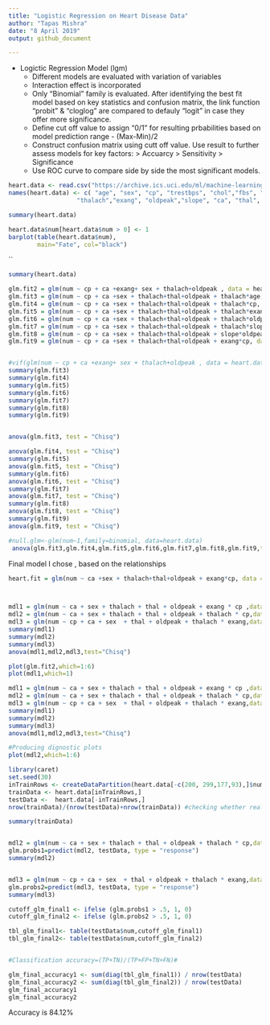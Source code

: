 ```yaml
---
title: "Logistic Regression on Heart Disease Data"
author: "Tapas Mishra"
date: "8 April 2019"
output: github_document

---
```

 - Logictic Regression Model (lgm)
      *  Different models are evaluated with variation of variables
      *  Interaction effect is incorporated
      *  Only "Binomial" family is evaluated. After identifying the best fit model based on key statistics and confusion matrix, the link function "probit" & "cloglog" are compared to defauly "logit" in case they offer more significance.
      *  Define cut off value to assign "0/1" for resulting prbabilities based on  model prediction range - (Max-Min)/2
      *  Construct confusion matrix using cutt off value. Use result to further assess models for key factors:
         > Accuarcy
         > Sensitivity
         > Significance
      *  Use ROC curve to compare side by side the most significant models.

```r

heart.data <- read.csv("https://archive.ics.uci.edu/ml/machine-learning-databases/heart-disease/processed.cleveland.data",header=FALSE,sep=",",na.strings = '?')
names(heart.data) <- c( "age", "sex", "cp", "trestbps", "chol","fbs", "restecg",
                   "thalach","exang", "oldpeak","slope", "ca", "thal", "num")

summary(heart.data)


```

```r
heart.data$num[heart.data$num > 0] <- 1
barplot(table(heart.data$num),
        main="Fate", col="black")
```
``



```r
summary(heart.data)

```






```r
glm.fit2 = glm(num ~ cp + ca +exang+ sex + thalach+oldpeak , data = heart.data , family = binomial)
glm.fit3 = glm(num ~ cp + ca +sex + thalach+thal+oldpeak + thalach*age, data = heart.data , family = binomial)
glm.fit4 = glm(num ~ cp + ca +sex + thalach+thal+oldpeak + thalach*cp, data = heart.data , family = binomial)
glm.fit5 = glm(num ~ cp + ca +sex + thalach+thal+oldpeak + thalach*exang, data = heart.data , family = binomial)
glm.fit6 = glm(num ~ cp + ca +sex + thalach+thal+oldpeak + thalach*oldpeak, data = heart.data , family = binomial)
glm.fit7 = glm(num ~ cp + ca +sex + thalach+thal+oldpeak + thalach*slope, data = heart.data , family = binomial)
glm.fit8 = glm(num ~ cp + ca +sex + thalach+thal+oldpeak + slope*oldpeak, data = heart.data , family = binomial)
glm.fit9 = glm(num ~ cp + ca +sex + thalach+thal+oldpeak + exang*cp, data = heart.data , family = binomial)


#vif(glm(num ~ cp + ca +exang+ sex + thalach+oldpeak , data = heart.data , family = binomial))
summary(glm.fit3)
summary(glm.fit4)
summary(glm.fit5)
summary(glm.fit6)
summary(glm.fit7)
summary(glm.fit8)
summary(glm.fit9)


anova(glm.fit3, test = "Chisq")

anova(glm.fit4, test = "Chisq")
summary(glm.fit5)
anova(glm.fit5, test = "Chisq")
summary(glm.fit6)
anova(glm.fit6, test = "Chisq")
summary(glm.fit7)
anova(glm.fit7, test = "Chisq")
summary(glm.fit8)
anova(glm.fit8, test = "Chisq")
summary(glm.fit9)
anova(glm.fit9, test = "Chisq")

#null.glm<-glm(num~1,family=binomial, data=heart.data)
 anova(glm.fit3,glm.fit4,glm.fit5,glm.fit6,glm.fit7,glm.fit8,glm.fit9,test="Chisq")

```

Final model I chose , based on the relationships 

```r

heart.fit = glm(num ~ ca +sex + thalach+thal+oldpeak + exang*cp, data = heart.data , family = binomial)



mdl1 = glm(num ~ ca + sex + thalach + thal + oldpeak + exang * cp ,data = heart.data , family = binomial)
mdl2 = glm(num ~ ca + sex + thalach + thal + oldpeak + thalach * cp,data = heart.data , family = binomial)
mdl3 = glm(num ~ cp + ca + sex  + thal + oldpeak + thalach * exang,data = heart.data , family = binomial)
summary(mdl1)
summary(mdl2)
summary(mdl3)
anova(mdl1,mdl2,mdl3,test="Chisq")
```



```r
plot(glm.fit2,which=1:6)
plot(mdl1,which=1)
```

```r

mdl1 = glm(num ~ ca + sex + thalach + thal + oldpeak + exang * cp ,data = heart.data[-c(200,299,177,93),] , family = binomial)
mdl2 = glm(num ~ ca + sex + thalach + thal + oldpeak + thalach * cp,data = heart.data[-c(200,299,177,93),] , family = binomial)
mdl3 = glm(num ~ cp + ca + sex  + thal + oldpeak + thalach * exang,data = heart.data[-c(200, 299,177,93),] , family = binomial)
summary(mdl1)
summary(mdl2)
summary(mdl3)
anova(mdl1,mdl2,mdl3,test="Chisq")

#Producing dignostic plots
plot(mdl2,which=1:6)

```



```r
library(caret)
set.seed(30)
inTrainRows <- createDataPartition(heart.data[-c(200, 299,177,93),]$num,p=.8,list=FALSE)
trainData <- heart.data[inTrainRows,]
testData <-  heart.data[-inTrainRows,]
nrow(trainData)/(nrow(testData)+nrow(trainData)) #checking whether really 70% -> O

summary(trainData)


mdl2 = glm(num ~ ca + sex + thalach + thal + oldpeak + thalach * cp,data = trainData , family = binomial)
glm.probs1=predict(mdl2, testData, type = "response")
summary(mdl2)


mdl3 = glm(num ~ cp + ca + sex  + thal + oldpeak + thalach * exang,data = trainData , family = binomial)
glm.probs2=predict(mdl3, testData, type = "response")
summary(mdl3)
```


```r




cutoff_glm_final1 <- ifelse (glm.probs1 > .5, 1, 0)
cutoff_glm_final2 <- ifelse (glm.probs2 > .5, 1, 0)

tbl_glm_final1<- table(testData$num,cutoff_glm_final1)
tbl_glm_final2<- table(testData$num,cutoff_glm_final2)


#Classification accuracy=(TP+TN)/(TP+FP+TN+FN)#

glm_final_accuracy1 <- sum(diag(tbl_glm_final1)) / nrow(testData)
glm_final_accuracy2 <- sum(diag(tbl_glm_final2)) / nrow(testData)
glm_final_accuracy1
glm_final_accuracy2


```


Accuracy is 84.12%

